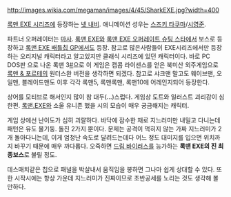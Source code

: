 http://images.wikia.com/megaman/images/4/45/SharkEXE.jpg?width=400

[[록맨 EXE 시리즈]]에 등장하는 [[넷 내비]]. 애니메이션 성우는 [[스즈키 타쿠마]]/[[시영준]].

파트너 오퍼레이터는 [[마사]]. 
[[록맨 EXE]]와 [[록맨 EXE 오퍼레이트 슈팅 스타]]에서 보스로 등장하고 [[록맨 EXE 배틀칩 GP]]에서도 등장. 참고로 많은사람들이 EXE시리즈에서만 등장하는 오리지널 캐릭터라고 알고있지만 클래식 시리즈에 있던 캐릭터이다. 바로 PC DOS판 으로 나온 록맨 3[http://megaman.wikia.com/wiki/Mega_Man_3_(PC) #]으로 이 게임은 캡콤 라이센스를 얻은 북미산 외주게임으로 [[록맨 & 포르테]]의 원더스완 버전을 생각하면 되겠다. 참고로 샤크맨 말고도 웨이브맨, 오일맨, 블레이드맨도 이후 각각 록맨5, 록맨록맨, 록맨10에 어레인지되어 등장한다.

상어를 모티브로 해서인지 많이 참 대두(...)스럽다. 게임상 도트와 일러스트 괴리감이 심한편. [[록맨.EXE]]와 소울 유니존 했을 시의 모습이 매우 궁금해지는 캐릭터. 

게임 상에선 난이도가 심히 괴랄하다. 바닥에 잠수한 채로 지느러미만 내밀고 다니는데 패턴은 유도 물기둥. 돌진 2가지 뿐이다. 문제는 공격이 먹히지 않는 가짜 지느러미가 2개 돌아다니는데, 이게 엄청난 속도로 달려드는데다 어느 정도 대미지를 입으면 위치까지 바꾸기 때문에 매우 까다롭다. 오죽하면 [[드림 바이러스]]를 능가하는 '''록맨 EXE의 진 최종보스'''로 불릴 정도.

데스매치같은 칩으로 패널을 박살내서 움직임을 봉하면 그나마 쉽게 상대할 수 있다. 또한 시작시에는 항상 가운데 지느러미가 진짜이므로 초반공세를 노리는 것도 생각해 볼 만하다.
 
